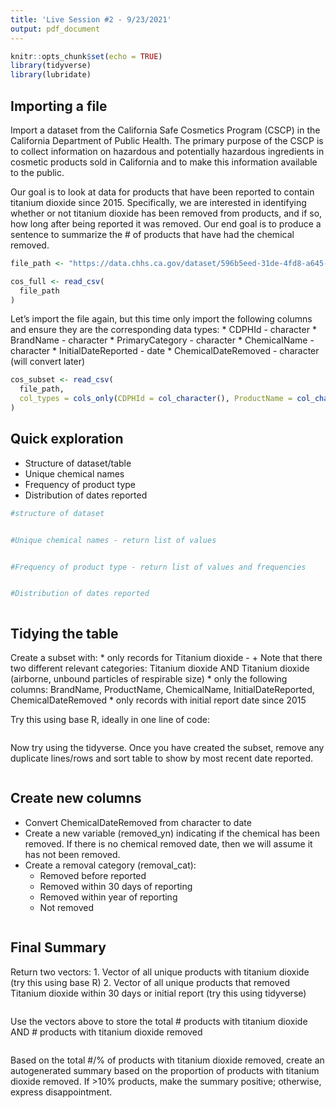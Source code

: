 ```yaml
---
title: 'Live Session #2 - 9/23/2021'
output: pdf_document
---
```


```r
knitr::opts_chunk$set(echo = TRUE)
library(tidyverse)
library(lubridate)
```

## Importing a file
Import a dataset from the California Safe Cosmetics Program (CSCP) in the California Department of Public Health. 
The primary purpose of the CSCP is to collect information on hazardous and potentially hazardous ingredients in 
cosmetic products sold in California and to make this information available to the public. 

Our goal is to look at data for products that have been reported to contain titanium dioxide since 2015.
Specifically, we are interested in identifying whether or not titanium dioxide has been removed from products, and if 
so, how long after being reported it was removed. Our end goal is to produce a sentence to summarize the # of 
products that have had the chemical removed.

```r
file_path <- "https://data.chhs.ca.gov/dataset/596b5eed-31de-4fd8-a645-249f3f9b19c4/resource/57da6c9a-41a7-44b0-ab8d-815ff2cd5913/download/cscpopendata.csv"

cos_full <- read_csv(
  file_path
)

```

Let's import the file again, but this time only import the following columns and ensure they are the corresponding data types:
* CDPHId - character
* BrandName - character
* PrimaryCategory - character 
* ChemicalName - character
* InitialDateReported - date
* ChemicalDateRemoved - character (will convert later)
```r

cos_subset <- read_csv(
  file_path,
  col_types = cols_only(CDPHId = col_character(), ProductName = col_character(), BrandName = col_character(), PrimaryCategory = col_character(),ChemicalName = col_character(), InitialDateReported = col_date(format="%m/%d/%Y"), ChemicalDateRemoved = col_character()),
)

```

## Quick exploration
* Structure of dataset/table
* Unique chemical names
* Frequency of product type
* Distribution of dates reported
```r

#structure of dataset


#Unique chemical names - return list of values


#Frequency of product type - return list of values and frequencies


#Distribution of dates reported



```


## Tidying the table

Create a subset with:
* only records for Titanium dioxide -
  + Note that there two different relevant categories: Titanium dioxide AND Titanium dioxide (airborne, unbound particles of respirable size)
* only the following columns: BrandName, ProductName, ChemicalName, InitialDateReported, ChemicalDateRemoved
* only records with initial report date since 2015

Try this using base R, ideally in one line of code:
```r


```

Now try using the tidyverse. Once you have created the subset, remove any duplicate lines/rows and sort table to show by most recent date reported.
```r


```


## Create new columns

* Convert ChemicalDateRemoved from character to date 
* Create a new variable (removed_yn) indicating if the chemical has been removed. If there is no chemical removed date, then we will assume it has not been removed.
* Create a removal category (removal_cat):
  + Removed before reported
  + Removed within 30 days of reporting
  + Removed within year of reporting
  + Not removed
    
```r


```

## Final Summary

Return two vectors: 
1. Vector of all unique products with titanium dioxide (try this using base R)
2. Vector of all unique products that removed Titanium dioxide within 30 days or initial report (try this using tidyverse)

```r


```

Use the vectors above to store the total # products with titanium dioxide AND # products with titanium dioxide removed 
```r


```

Based on the total #/% of products with titanium dioxide removed, create an autogenerated summary based on the proportion of products with titanium dioxide removed. If >10% products, make the summary positive; otherwise, express disappointment.
```r



```

